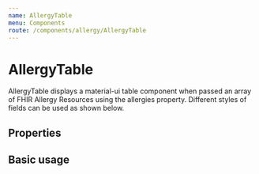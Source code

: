 ```yaml
---
name: AllergyTable
menu: Components
route: /components/allergy/AllergyTable
---
```



# AllergyTable

AllergyTable displays a material-ui table component when passed an array of FHIR Allergy Resources using the allergies property. Different styles of fields can be used as shown below.

## Properties

<Props of={AllergyTable} />

## Basic usage

<Playground>
  <Container>
    <Grid container spacing={3} direction="row">
      <Grid item xs={12}>
        <AllergyTable
          allergies={allergies}
          tableTitle="Allergy List"
          tableSize="small"
          hideActionIcons={true}
          hideCheckboxes={true}
        />
      </Grid>
    </Grid>
  </Container>
</Playground>
